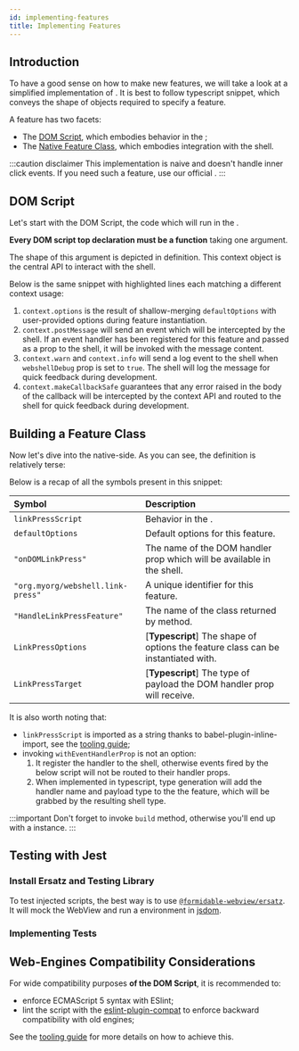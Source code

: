 ```yaml
---
id: implementing-features
title: Implementing Features
---
```



## Introduction

To have a good sense on how to make new features, we will take a look at
a simplified implementation of <APIReference reference="HandleLinkPressFeature"
type="variable" />. It is best to follow typescript snippet, which conveys the
shape of objects required to specify a feature.

A feature has two facets:

- The [DOM Script](#dom-script), which embodies behavior in the <WebView />;
- The [Native Feature Class](#building-a-feature-class), which embodies integration with the shell.

:::caution disclaimer
This implementation is naive and doesn't handle inner click events. If you need such a feature, use our official <APIReference reference="HandleLinkPressFeature" type="variable" />.
:::

## DOM Script

Let's start with the DOM Script, the code which will run in the <ReactReference name="WebView" type="class" />.

<SingleCodeSource source="handle-link-press.webjs" lang="js" />

**Every DOM script top declaration must be a function** taking one argument.

The shape of this argument is depicted in <APIReference reference="WebjsContext" type="interface" /> definition.
This context object is the central API to interact with the shell.

<APIBox reference="WebjsContext" type="interface" />

Below is the same snippet with highlighted lines each matching a different context usage:

<SingleCodeSource
  lines="2,7,12,17"
  source="handle-link-press.webjs"
  lang="js"
/>

1. `context.options` is the result of shallow-merging `defaultOptions` with user-provided options during feature instantiation.
2. `context.postMessage` will send an event which will be intercepted by the shell. If an event handler has been registered for this feature and passed as a prop to the shell, it will be invoked with the message content.
3. `context.warn` and `context.info` will send a log event to the shell when `webshellDebug` prop is set to `true`. The shell will log the message for quick feedback during development.
4. `context.makeCallbackSafe` guarantees that any error raised in the body of the callback will be intercepted by the context API and routed to the shell for quick feedback during development.


## Building a Feature Class

<APIBox reference="FeatureBuilder" type="class" />

Now let's dive into the native-side. As you can see, the definition is relatively terse:

<DualCodeSource sourceBase="HandleLinkPressFeature" />

Below is a recap of all the symbols present in this snippet:

| Symbol                            | Description                                                                                                       |
| :-------------------------------- | :---------------------------------------------------------------------------------------------------------------- |
| `linkPressScript`                 | Behavior in the <Term id="DOM" />.                                                                                |
| `defaultOptions`                  | Default options for this feature.                                                                                 |
| `"onDOMLinkPress"`                | The name of the DOM handler prop which will be available in the shell.                                            |
| `"org.myorg/webshell.link-press"` | A unique identifier for this feature.                                                                             |
| `"HandleLinkPressFeature"`        | The name of the class returned by <APIReference reference="FeatureBuilder" type="class" member="build" /> method. |
| `LinkPressOptions`                | [**Typescript**] The shape of options the feature class can be instantiated with.                                 |
| `LinkPressTarget`                 | [**Typescript**] The type of payload the DOM handler prop will receive.                                           |

It is also worth noting that:

- `linkPressScript` is imported as a string thanks to babel-plugin-inline-import, see the [tooling guide](./tooling);
- invoking `withEventHandlerProp` is not an option:
  1. It register the handler to the shell, otherwise events fired by the below <Term id="DOM" /> script will not be routed to their handler props.
  2. When implemented in typescript, type generation will add the handler name and payload type to the the feature, which will be grabbed by the resulting shell type.

:::important
Don't forget to invoke `build` method, otherwise you'll end up with a <APIReference reference="FeatureBuilder" type="class" /> instance.
:::

## Testing with Jest

### Install Ersatz and Testing Library

To test injected scripts, the best way is to use
[`@formidable-webview/ersatz`](https://github.com/formidable-webview/ersatz).
It will mock the WebView and run a <Term id="DOM" /> environment in [jsdom](https://github.com/jsdom/jsdom).

<InstallPackageSnippet dev packages="@testing-library/react-native @formidable-webview/ersatz @formidable-webview/ersatz-testing" />

### Implementing Tests

<DualCodeSource jsx sourceBase="HandleLinkPressFeature.test" />

## Web-Engines Compatibility Considerations

For wide compatibility purposes **of the DOM Script**, it is recommended to:

- enforce ECMAScript 5 syntax with ESlint;
- lint the script with the
  [eslint-plugin-compat](https://www.npmjs.com/package/eslint-plugin-compat) to
  enforce backward compatibility with old engines;

See the [tooling guide](./tooling) for more details on how to achieve this.

